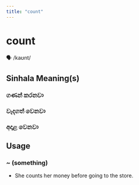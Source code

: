 ```yaml
---
title: "count"
---
```


# count

🗣️ /kaʊnt/

## Sinhala Meaning(s)

### ගණන් කරනවා
### වැදගත් වෙනවා
### අදාළ වෙනවා

## Usage

### ~ (something)

- She counts her money before going to the store.

